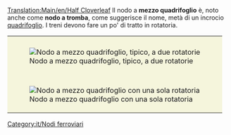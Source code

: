 [[Translation:Main/en/Half Cloverleaf]]{{it/Nodi ferroviari}}
{{Template:Requisiti nodo/It<!--prova-->|Medio<!--prova-->|1|1|2|1|1|0|0|0|1|1|3||I treni guasti bloccano un solo binario.|
'''Pro'''
*Può gestire una grande quantità di treni contemporaneamente.
*Bassissima probabilità di ingorghi.
'''Contro'''
*I treni devono rallentare per affrontare le pendenze.
*Rampa troppo corta. I treni entrano nella linea principale prima di aver lasciato il nodo. Ciò potrebbe causare problemi di traffico. (Non applicabile al design ad una rotatoria)
*I treni devono girare a sinistra per andare a destra. Ciò potrebbe portare a perdere i treni. (Può essere risolto usando [[Main/it/Waypoint|waypoint]]). Questo non è più un problema con le versioni OpenTTD più recenti che utilizzano un pathfinder più avanzato.
'''Suggerimenti''' <br />
* Rendi le rotatorie più grandi e senza svolte brusche.
* Fai scorrere una delle rotatorie nella direzione opposta, in modo che il treno non giri intorno.
* Rendere le rampe più lunghe per contenere un treno completo, in questo modo qualora i treni fossero in attesa di un segnale rosso non bloccherebbe gli altri treni.

}}
Il nodo a '''mezzo quadrifoglio''' è, noto anche come '''nodo a tromba''', come suggerisce il nome, metà di un incrocio [[Main/it/Quadrifoglio|quadrifoglio]]. I treni devono fare un po' di tratto in rotatoria.
{|style="border-collapse: separate; border: 0px; margin: auto;" cellspacing="10"
|style="padding:10px 10px 5px 10px; background-color: #F5F5DC;"|[[File:en/3way halfcloverleaf.png|center|frame|Nodo a mezzo quadrifoglio, tipico, a due rotatorie]]
|-
|style="padding:10px 10px 5px 10px; background-color: #F5F5DC;"|[[File:en/3way modhclover.png|center|frame|Nodo a mezzo quadrifoglio con una sola rotatoria]]
|}

[[Category:it/Nodi ferroviari]]